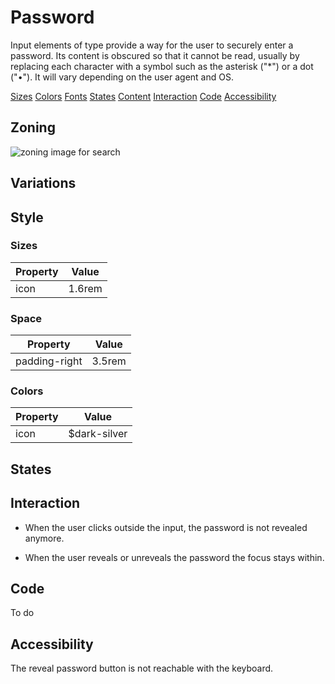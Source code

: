 

<Meta title="Components|Form/Fields/Password" />

# Password

Input elements of type provide a way for the user to securely enter a password.
Its content is obscured so that it cannot be read, usually by replacing each character with a symbol such as the asterisk ("*") or a dot ("•").
It will vary depending on the user agent and OS.

<Row>
	<Col centered="all">
		<a href="#sizes">Sizes</a>
	</Col>
	<Col centered="all">
		<a href="#colors">Colors</a>
	</Col>
	<Col centered="all">
		<a href="#fonts">Fonts</a>
	</Col>
	<Col centered="all">
		<a href="#states">States</a>
	</Col>
	<Col centered="all">
		<a href="#content">Content</a>
	</Col>
		<Col centered="all">
		<a href="#interaction">Interaction</a>
	</Col>
	<Col centered="all">
		<a href="#code">Code</a>
	</Col>
	<Col centered="all">
		<a href="#accessibility">Accessibility</a>
	</Col>
</Row>

## Zoning

<img src={InputZoning} alt="zoning image for search" className="full" class="full" />

## Variations

## Style

### Sizes <a id="sizes" />

| Property                       | Value             | 
| ------------------------------ | ----------------- | 
| icon							 | 1.6rem            |

### Space <a id="space" />

| Property                       | Value             | 
| ------------------------------ | ----------------- | 
| padding-right					 | 3.5rem            | 

### Colors <a id="colors" />

| Property                       | Value                               | 
| ------------------------------ | ----------------------------------- | 
| icon		                     | $dark-silver                        |

## States <a id="states" />

<Preview>
    <Story name="default">
        <Form.Password label="Checkbox" />
    </Story>
    <Story name="disabled">
        <Form.Password label="Disabled Checkbox" disabled />
    </Story>
    <Story name="read-only">
        <Form.Password label="Read-Only Checkbox" readOnly />
    </Story>
</Preview>

## Interaction <a id="interaction" />

- When the user clicks outside the input, the password is not revealed anymore. 

- When the user reveals or unreveals the password the focus stays within. 

## Code <a id="code" />

To do

## Accessibility <a id="accessibility" />

The reveal password button is not reachable with the keyboard.
